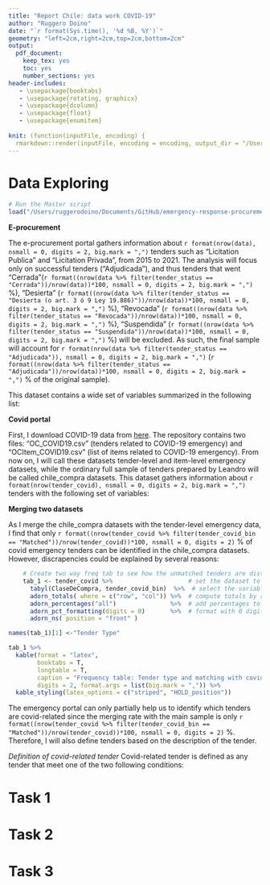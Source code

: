 ```yaml
---
title: "Report Chile: data work COVID-19"
author: "Ruggero Doino"
date: "`r format(Sys.time(), '%d %B, %Y')`"
geometry: "left=2cm,right=2cm,top=2cm,bottom=2cm"
output: 
  pdf_document: 
    keep_tex: yes
    toc: yes
    number_sections: yes
header-includes:
   - \usepackage{booktabs}
   - \usepackage{rotating, graphicx}
   - \usepackage{dcolumn}
   - \usepackage{float}
   - \usepackage{enumitem}
   
knit: (function(inputFile, encoding) {
  rmarkdown::render(inputFile, encoding = encoding, output_dir = "/Users/ruggerodoino/Documents/GitHub/emergency-response-procurement/05-Chile/02-R") }) 
---
```


# Data Exploring

```r

# Run the Master script
load("/Users/ruggerodoino/Documents/GitHub/emergency-response-procurement/05-Chile/data.RData")

```

**E-procurement**

The e-procurement portal gathers information about `r format(nrow(data), nsmall = 0, digits = 2, big.mark = ",")` tenders such as "Licitation Publica" and "Licitation Privada", from 2015 to 2021. The analysis will focus only on successful tenders ("Adjudicada"), and thus tenders that went "Cerrada"(`r format((nrow(data %>% filter(tender_status == "Cerrada"))/nrow(data))*100, nsmall = 0, digits = 2, big.mark = ",")` \%), "Desierta" (`r format((nrow(data %>% filter(tender_status == "Desierta (o art. 3 ó 9 Ley 19.886)"))/nrow(data))*100, nsmall = 0, digits = 2, big.mark = ",")` \%), "Revocada" (`r format((nrow(data %>% filter(tender_status == "Revocada"))/nrow(data))*100, nsmall = 0, digits = 2, big.mark = ",")` \%), "Suspendida" (`r format((nrow(data %>% filter(tender_status == "Suspendida"))/nrow(data))*100, nsmall = 0, digits = 2, big.mark = ",")` \%) will be excluded. As such, the final sample will account for `r format(nrow(data %>% filter(tender_status == "Adjudicada")), nsmall = 0, digits = 2, big.mark = ",")` (`r format((nrow(data %>% filter(tender_status == "Adjudicada"))/nrow(data))*100, nsmall = 0, digits = 2, big.mark = ",")` \% of the original sample). 

This dataset contains a wide set of variables summarized in the following list: 

\begin{itemize}
  \item Tender-level: description, title, date of publication/query/award/payment, type, buyer characteristics.
  \item Item-level: quantity, price, description, title, UNSPSC codes.
  \item Participant-level: bid details such as price and volumes, firms' name.
\end{itemize}

**Covid portal**

First, I download COVID-19 data from [here](https://app.powerbi.com/view?r=eyJrIjoiNmU2NzBkNzUtYmM1Mi00NGVmLTljYWQtNTIxNTlhMTQ4ZjQ5IiwidCI6ImIwMGQ1ZjQ5LTk4YWMtNGJjNS1hMmM5LWNhZmRmNzEyMTZmMCIsImMiOjR9). The repository contains two files: "OC_COVID19.csv" (tenders related to COVID-19 emergency) and "OCItem_COVID19.csv" (list of items related to COVID-19 emergency). From now on, I will call these datasets tender-level and item-level emergency datasets, while the ordinary full sample of tenders prepared by Leandro will be called chile_compra datasets. This dataset gathers information about `r format(nrow(tender_covid), nsmall = 0, digits = 2, big.mark = ",")` tenders with the following set of variables:

\begin{itemize}
  \item Tender-level: description, title, no date of publication/query/award/payment, type, buyer characteristics.
  \item Item-level: quantity, price, only date of delivery, UNSPSC code, description. 
  \item Participant-level: no bid information.
\end{itemize}

**Merging two datasets** 

As I merge the chile_compra datasets with the tender-level emergency data, I find that only `r format((nrow(tender_covid %>% filter(tender_covid_bin == "Matched"))/nrow(tender_covid))*100, nsmall = 0, digits = 2)` \% of covid emergency tenders can be identified in the chile_compra datasets. However, discrapencies could be explained by several reasons: 

\begin{itemize}
  \item Emergency portal covers also tenders from 2022, while our sample ranges from 2015 to 2021. Indeed, `r format(nrow(tender_covid %>% filter(year_2022 == 1)), nsmall = 0, digits = 2)` (`r format((nrow(tender_covid %>% filter(year_2022 == 1))/nrow(tender_covid))*100, nsmall = 2, digits = 2)` \%) are from 2022. 
  \item Emergency portal gathers information not only about "Licitation Privada" and "Licitation Publica", which are the only type of tenders present in the ordinary e-procurement portal. Indeed, the emergency portal includes `r format(nrow(tender_covid %>% filter(ClaseDeCompra == "LICITACION PUBLICA" | ClaseDeCompra == "LICITACION PRIVADA")), nsmall = 1, digits = 2)` (`r format((nrow(tender_covid %>% filter(ClaseDeCompra == "LICITACION PUBLICA" | ClaseDeCompra == "LICITACION PRIVADA"))/nrow(tender_covid))*100, nsmall = 1, digits = 2)` \%).
  \item Since we focus only on successful tenders from the ordinary e-procurement portal, `r format(nrow(tender_covid %>% filter(ClaseDeCompra != "Enviada al Proveedor" | ClaseDeCompra != "Aceptada")), nsmall = 1, digits = 2)` (`r format((nrow(tender_covid %>% filter(ClaseDeCompra == "LICITACION PUBLICA" | ClaseDeCompra == "LICITACION PRIVADA"))/nrow(tender_covid))*100, nsmall = 0, digits = 2)` \%) unsuccessful emergency tenders will not be necessary. The table below better explores this point. 
  \item `r format(nrow(tender_covid %>% filter(is.na(ID))), nsmall = 1, digits = 2)` (`r format((nrow(tender_covid %>% filter(is.na(ID)))/nrow(tender_covid))*100, nsmall = 1, digits = 2)` \%) emergency tenders do not show any tender ID. 
\end{itemize}

```r

    # Create two way freq tab to see how the unmatched tenders are distributed
    tab_1 <- tender_covid %>%                     # set the dataset to work on
      tabyl(ClaseDeCompra, tender_covid_bin)  %>%  # select the variables of interest and compute a two-way frequency table
      adorn_totals( where = c("row", "col")) %>%  # compute totals by row and cols
      adorn_percentages("all")               %>%  # add percentages to the table
      adorn_pct_formatting(digits = 0)       %>%  # format with 0 digits
      adorn_ns( position = "front" )  

names(tab_1)[1] <-"Tender Type"

tab_1 %>%
  kable(format = "latex",
        booktabs = T, 
        longtable = T, 
        caption = "Frequency table: Tender type and matching with covid-19", 
        digits = 2, format.args = list(big.mark = ",")) %>%
  kable_styling(latex_options = c("striped", "HOLD_position"))

```

The emergency portal can only partially help us to identify which tenders are covid-related since the merging rate with the main sample is only `r format((nrow(tender_covid %>% filter(tender_covid_bin == "Matched"))/nrow(tender_covid))*100, nsmall = 0, digits = 2)` \%. Therefore, I will also define tenders based on the description of the tender.

*Definition of covid-related tender* Covid-related tender is defined  as any tender that meet one of the two following conditions:
\begin{itemize}
  \item The tender has been registered in the covid emergency e-procurement portal. However, we need to keep in mind that `r format(((nrow(tender_covid %>% filter(!grepl("COVID|covid|Covid|CORONAVIRUS|covid-19", get("Descripcion OC")) & !grepl("COVID|covid|Covid|CORONAVIRUS|covid-19", get("Nombre OC")))))/(nrow(tender_covid)))*100, nsmall = 0, digits = 2)` \% of tenders do not have a string such as "COVID-19", "COVID" and/or "CORONAVIRUS" in its description.  
  \item The tender has in its description a string such as "COVID-19", "COVID" and/or "CORONAVIRUS".  
\end{itemize}

# Task 1 

\begin{itemize}
  \item Product classification: We define three different categories: 
  \begin{enumerate}
    \item medical products, covid related (UNSPSC code starts with 42 + the item is part of the covid emergency data).
    \item medical products, non-covid related (UNSPSC code starts with 42 + the item is noy part of the covid emergency data)
    \item non medical products (UNSPSC code does not start with 42)
  \end{enumerate}
\end{itemize}


# Task 2

# Task 3
